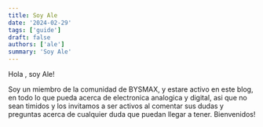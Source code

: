```yaml
---
title: Soy Ale
date: '2024-02-29'
tags: ['guide']
draft: false
authors: ['ale']
summary: 'Soy Ale'
---
```


Hola , soy Ale!

Soy un miembro de la comunidad de BYSMAX, y estare activo en este blog,
en todo lo que pueda acerca de electronica analogica y digital,
asi que no sean timidos y los invitamos a ser activos al comentar sus
dudas y preguntas acerca de cualquier duda que puedan llegar a tener.
Bienvenidos!
